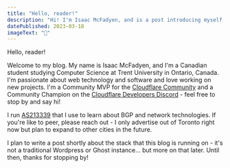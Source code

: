 ```yaml
---
title: "Hello, reader!"
description: "Hi! I'm Isaac McFadyen, and is a post introducing myself and my blog."
datePublished: 2023-03-18
imageText: "👋"
---
```


Hello, reader!

Welcome to my blog. My name is Isaac McFadyen, and I'm a Canadian student studying Computer Science at Trent University in Ontario, Canada. I'm passionate about web technology and software and love working on new projects. I'm a Community MVP for the [Cloudflare Community](https://community.cloudflare.com) and a Community Champion on the [Cloudflare Developers Discord](https://discord.gg/cloudflaredev) - feel free to stop by and say hi!

I run [AS213339](/as213339) that I use to learn about BGP and network technologies. If you're like to peer, please reach out - I only advertise out of Toronto right now but plan to expand to other cities in the future.

I plan to write a post shortly about the stack that this blog is running on - it's not a traditional Wordpress or Ghost instance... but more on that later. Until then, thanks for stopping by!